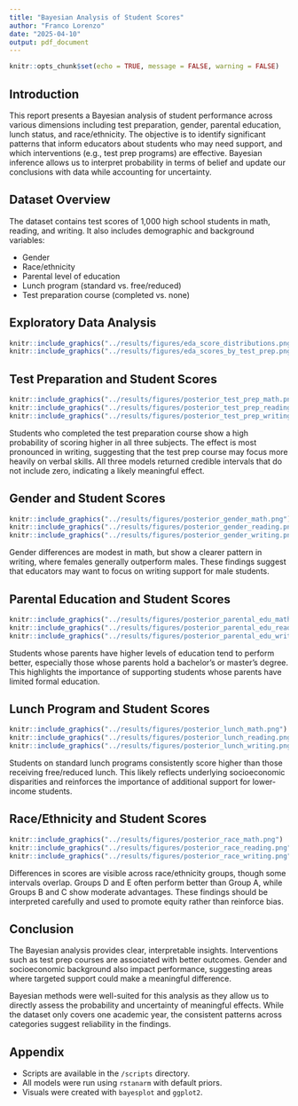```yaml
---
title: "Bayesian Analysis of Student Scores"
author: "Franco Lorenzo"
date: "2025-04-10"
output: pdf_document
---
```


```r
knitr::opts_chunk$set(echo = TRUE, message = FALSE, warning = FALSE)
```

## Introduction

This report presents a Bayesian analysis of student performance across various dimensions including test preparation, gender, parental education, lunch status, and race/ethnicity. The objective is to identify significant patterns that inform educators about students who may need support, and which interventions (e.g., test prep programs) are effective. Bayesian inference allows us to interpret probability in terms of belief and update our conclusions with data while accounting for uncertainty.

## Dataset Overview

The dataset contains test scores of 1,000 high school students in math, reading, and writing. It also includes demographic and background variables:

- Gender
- Race/ethnicity
- Parental level of education
- Lunch program (standard vs. free/reduced)
- Test preparation course (completed vs. none)


## Exploratory Data Analysis

```r
knitr::include_graphics("../results/figures/eda_score_distributions.png")
knitr::include_graphics("../results/figures/eda_scores_by_test_prep.png")
```

## Test Preparation and Student Scores

```r
knitr::include_graphics("../results/figures/posterior_test_prep_math.png")
knitr::include_graphics("../results/figures/posterior_test_prep_reading.png")
knitr::include_graphics("../results/figures/posterior_test_prep_writing.png")
```

Students who completed the test preparation course show a high probability of scoring higher in all three subjects. The effect is most pronounced in writing, suggesting that the test prep course may focus more heavily on verbal skills. All three models returned credible intervals that do not include zero, indicating a likely meaningful effect.

## Gender and Student Scores

```r
knitr::include_graphics("../results/figures/posterior_gender_math.png")
knitr::include_graphics("../results/figures/posterior_gender_reading.png")
knitr::include_graphics("../results/figures/posterior_gender_writing.png")
```

Gender differences are modest in math, but show a clearer pattern in writing, where females generally outperform males. These findings suggest that educators may want to focus on writing support for male students.

## Parental Education and Student Scores

```r
knitr::include_graphics("../results/figures/posterior_parental_edu_math.png")
knitr::include_graphics("../results/figures/posterior_parental_edu_reading.png")
knitr::include_graphics("../results/figures/posterior_parental_edu_writing.png")
```

Students whose parents have higher levels of education tend to perform better, especially those whose parents hold a bachelor's or master's degree. This highlights the importance of supporting students whose parents have limited formal education.

## Lunch Program and Student Scores

```r
knitr::include_graphics("../results/figures/posterior_lunch_math.png")
knitr::include_graphics("../results/figures/posterior_lunch_reading.png")
knitr::include_graphics("../results/figures/posterior_lunch_writing.png")
```

Students on standard lunch programs consistently score higher than those receiving free/reduced lunch. This likely reflects underlying socioeconomic disparities and reinforces the importance of additional support for lower-income students.

## Race/Ethnicity and Student Scores

```r
knitr::include_graphics("../results/figures/posterior_race_math.png")
knitr::include_graphics("../results/figures/posterior_race_reading.png")
knitr::include_graphics("../results/figures/posterior_race_writing.png")
```

Differences in scores are visible across race/ethnicity groups, though some intervals overlap. Groups D and E often perform better than Group A, while Groups B and C show moderate advantages. These findings should be interpreted carefully and used to promote equity rather than reinforce bias.

## Conclusion

The Bayesian analysis provides clear, interpretable insights. Interventions such as test prep courses are associated with better outcomes. Gender and socioeconomic background also impact performance, suggesting areas where targeted support could make a meaningful difference.

Bayesian methods were well-suited for this analysis as they allow us to directly assess the probability and uncertainty of meaningful effects. While the dataset only covers one academic year, the consistent patterns across categories suggest reliability in the findings.

## Appendix

- Scripts are available in the `/scripts` directory.
- All models were run using `rstanarm` with default priors.
- Visuals were created with `bayesplot` and `ggplot2`.
